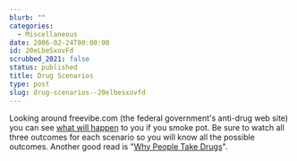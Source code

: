 ```yaml
---
blurb: ""
categories:
  - Miscellaneous
date: 2006-02-24T00:00:00
id: 20eLbeSxovFd
scrubbed_2021: false
status: published
title: Drug Scenarios
type: post
slug: drug-scenarios--20elbesxovfd
---
```


Looking around freevibe.com (the federal government's anti-drug web
site) you can see
[what will happen](http://www.freevibe.com/Drug_Facts/scenarios.asp)
to you if you smoke pot. Be sure to watch all three outcomes for
each scenario so you will know all the possible outcomes. Another
good read is
"[Why People Take Drugs](http://www.freevibe.com/Drug_Facts/why_drugs.asp)".